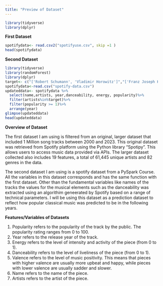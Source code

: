```yaml
---
title: "Preview of Dataset"
---
```


```r
library(tidyverse)
library(dplyr)
```

**First Dataset**
``` r
spotifydata<- read.csv2("spotifyuse.csv", skip =1 )
head(spotifydata)
```
**Second Dataset** 
```r
library(tidyverse)
library(randomForest)
library(dplyr)
target<- c("['Robert Schumann', 'Vladimir Horowitz']","['Franz Joseph Haydn', 'Pro Arte Quartet']","['Felix Mendelssohn', 'Vladimir Horowitz']", "['Frédéric Chopin', 'Vladimir Horowitz']", "['Franz Liszt', 'Vladimir Horowitz']","['Sergei Rachmaninoff', 'Vladimir Horowitz']", "['Ludwig van Beethoven', 'Staatskapelle Berlin', 'Richard Strauss']")
spotifydata<-read.csv("spotify-data.csv")
updateddata<- spotifydata %>%
  select(name,artists, year,danceability, energy, popularity)%>%
  filter(artists%in%target)%>%
  filter(popularity >= 1)%>%
  arrange(year)
glimpse(updateddata)
head(updateddata)
```

**Overview of Dataset**

The first dataset I am using is filtered from an original, larger dataset that included 1 Million song tracks between 2000 and 2023. This original dataset was retrieved from Spotify platform using the Python library "Spotipy". This allows users to access music data provided via APIs. The larger dataset collected also includes 19 features, a total of 61,445 unique artists and 82 genres in the data. 

The second dataset I am using is a spotify dataset from a PySpark Course. All the variables in this dataset corresponds and has the same function with the first dataset. Other than the fundamental variables like names of the tracks the values for the musical elements such as the danceability was extracted using an algorithim geneerated by Spotify based on a range of technical parameters. I will be using this dataset as a prediction dataset to reflect how popular classical music was predicted to be in the following years. 

**Features/Variables of Datasets** 

1. Popularity refers to the popularity of the track by the public. The popularity rating ranges from 0 to 100.
2. Year refers to the release year of the track.
3. Energy refers to the level of intensity and activity of the piece (from 0 to 1).
4. Danceability refers to the level of liveliness of the piece (from 0 to 1).
5. Valence refers to the level of music positivity. This means that pieces with higher valence are usually more upbeat and happy, while pieces with lower valence are usually sadder and slower. 
6. Name refers to the name of the piece.
7. Artists refers to the artist of the piece.


